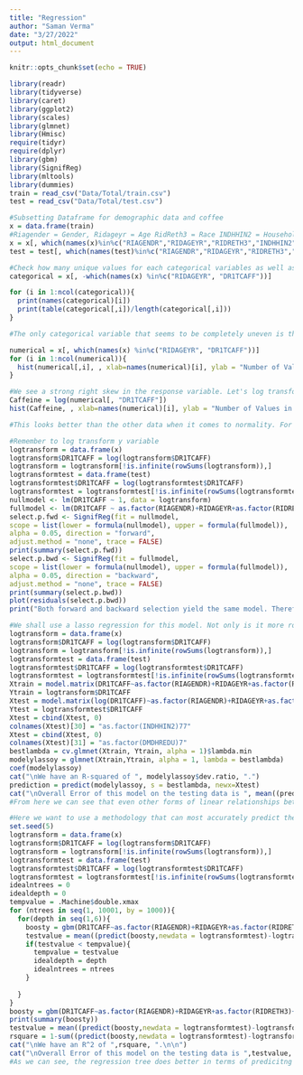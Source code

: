 ```yaml
---
title: "Regression"
author: "Saman Verma"
date: "3/27/2022"
output: html_document
---
```


```r
knitr::opts_chunk$set(echo = TRUE)
```


```r
library(readr)
library(tidyverse)
library(caret)
library(ggplot2)
library(scales)
library(glmnet)
library(Hmisc)
require(tidyr)
require(dplyr)
library(gbm)
library(SignifReg)
library(mltools)
library(dummies)
train = read_csv("Data/Total/train.csv")
test = read_csv("Data/Total/test.csv")
```


```r
#Subsetting Dataframe for demographic data and coffee
x = data.frame(train)
#Riagender = Gender, Ridageyr = Age RidReth3 = Race INDHHIN2 = Household income DMHREDU = Household Education DMDCITZN = Citizenship Status DR1TCAFF = Coffee
x = x[, which(names(x)%in%c("RIAGENDR","RIDAGEYR","RIDRETH3","INDHHIN2","DMDHREDU","DMDCITZN", "DR1TCAFF"))]
test = test[, which(names(test)%in%c("RIAGENDR","RIDAGEYR","RIDRETH3","INDHHIN2","DMDHREDU","DMDCITZN", "DR1TCAFF"))]
```


```r
#Check how many unique values for each categorical variables as well as means and standard deviations for others
categorical = x[, -which(names(x) %in%c("RIDAGEYR", "DR1TCAFF"))]

for (i in 1:ncol(categorical)){
  print(names(categorical)[i])
  print(table(categorical[,i])/length(categorical[,i]))
}

#The only categorical variable that seems to be completely uneven is the variable related to citizenship status which makes sense as we are studying people in America therefore the vast majority should be american citizens. Limited concern for these variables.

numerical = x[, which(names(x) %in%c("RIDAGEYR", "DR1TCAFF"))]
for (i in 1:ncol(numerical)){
  hist(numerical[,i], , xlab=names(numerical)[i], ylab = "Number of Values in this range", main = "Distribution of Numeric Column in Dataset")
}

#We see a strong right skew in the response variable. Let's log transform this column to see if it helps with the skew.
Caffeine = log(numerical[, "DR1TCAFF"])
hist(Caffeine, , xlab=names(numerical)[i], ylab = "Number of Values in this range", main = "Distribution of Log Transformed Column in Dataset")

#This looks better than the other data when it comes to normality. For models assuming normality we can simply log transform it to fit that assumption.

```


```r
#Remember to log transform y variable
logtransform = data.frame(x)
logtransform$DR1TCAFF = log(logtransform$DR1TCAFF)
logtransform = logtransform[!is.infinite(rowSums(logtransform)),]
logtransformtest = data.frame(test)
logtransformtest$DR1TCAFF = log(logtransformtest$DR1TCAFF)
logtransformtest = logtransformtest[!is.infinite(rowSums(logtransformtest)),]
nullmodel <- lm(DR1TCAFF ~ 1, data = logtransform)
fullmodel <- lm(DR1TCAFF ~ as.factor(RIAGENDR)+RIDAGEYR+as.factor(RIDRETH3)+as.factor(INDHHIN2)+as.factor(DMDHREDU)+as.factor(DMDCITZN), data = logtransform)
select.p.fwd <- SignifReg(fit = nullmodel,
scope = list(lower = formula(nullmodel), upper = formula(fullmodel)),
alpha = 0.05, direction = "forward",
adjust.method = "none", trace = FALSE)
print(summary(select.p.fwd))
select.p.bwd <- SignifReg(fit = fullmodel,
scope = list(lower = formula(nullmodel), upper = formula(fullmodel)),
alpha = 0.05, direction = "backward",
adjust.method = "none", trace = FALSE)
print(summary(select.p.bwd))
plot(residuals(select.p.bwd))
print("Both forward and backward selection yield the same model. Therefore, we will use that specific model for our analysis. Here, we have residuals that do not match the residuals for normality. Therefore, we can't use a classic OLS linear regression model. Lets try something more resistant to the violations of of an OLS model.")
```

```r
#We shall use a lasso regression for this model. Not only is it more robust to outliers but also it indirectly performs feature selection for our data as it forces some coefficients to 0 depending on its insignificance. Also, we would rather perform lasso here than ridge as we have a relatively small number of predictors as compared to the amount of data we have. It also regularizes the data so that it can perform better generally. We log transform the response variables for the assumption of normality as mentioned in exploratory data section.
logtransform = data.frame(x)
logtransform$DR1TCAFF = log(logtransform$DR1TCAFF)
logtransform = logtransform[!is.infinite(rowSums(logtransform)),]
logtransformtest = data.frame(test)
logtransformtest$DR1TCAFF = log(logtransformtest$DR1TCAFF)
logtransformtest = logtransformtest[!is.infinite(rowSums(logtransformtest)),]
Xtrain = model.matrix(DR1TCAFF~as.factor(RIAGENDR)+RIDAGEYR+as.factor(RIDRETH3)+as.factor(INDHHIN2)+as.factor(DMDHREDU)+as.factor(DMDCITZN), logtransform)[,-1]
Ytrain = logtransform$DR1TCAFF
Xtest = model.matrix(log(DR1TCAFF)~as.factor(RIAGENDR)+RIDAGEYR+as.factor(RIDRETH3)+as.factor(INDHHIN2)+as.factor(DMDHREDU)+as.factor(DMDCITZN), logtransformtest)[,-1]
Ytest = logtransformtest$DR1TCAFF
Xtest = cbind(Xtest, 0)
colnames(Xtest)[30] = "as.factor(INDHHIN2)77"
Xtest = cbind(Xtest, 0)
colnames(Xtest)[31] = "as.factor(DMDHREDU)7"
bestlambda = cv.glmnet(Xtrain, Ytrain, alpha = 1)$lambda.min
modelylassoy = glmnet(Xtrain,Ytrain, alpha = 1, lambda = bestlambda)
coef(modelylassoy)
cat("\nWe have an R-squared of ", modelylassoy$dev.ratio, ".")
prediction = predict(modelylassoy, s = bestlambda, newx=Xtest)
cat("\nOverall Error of this model on the testing data is ", mean((prediction - Ytest)**2), ".\n\n")
#From here we can see that even other forms of linear relationships between variables does not coincide to super accurate prediction. Therefore, we should try a nonlinear prediction method. 
```

```r
#Here we want to use a methodology that can most accurately predict the coffee consumption regardless of interpretability. Because of fear of overfitting due to lack of observations, I will not use a neural network. Instead, I will use a boosting random forest tree. This slow learning process is better because it is more robust to outliers and is stochastic meaning that through continually subsetting predictors it tries to not get stuck at just one local minimum but actively searches for the global minima in regards to error.
set.seed(5)
logtransform = data.frame(x)
logtransform$DR1TCAFF = log(logtransform$DR1TCAFF)
logtransform = logtransform[!is.infinite(rowSums(logtransform)),]
logtransformtest = data.frame(test)
logtransformtest$DR1TCAFF = log(logtransformtest$DR1TCAFF)
logtransformtest = logtransformtest[!is.infinite(rowSums(logtransformtest)),]
idealntrees = 0
idealdepth = 0
tempvalue = .Machine$double.xmax
for (ntrees in seq(1, 10001, by = 1000)){
  for(depth in seq(1,6)){
    boosty = gbm(DR1TCAFF~as.factor(RIAGENDR)+RIDAGEYR+as.factor(RIDRETH3)+as.factor(INDHHIN2)+as.factor(DMDHREDU)+as.factor(DMDCITZN), data = logtransform, distribution = "gaussian", shrinkage = .01, interaction.depth = depth, n.trees = ntrees)
    testvalue = mean((predict(boosty,newdata = logtransformtest)-logtransformtest$DR1TCAFF)^2)
    if(testvalue < tempvalue){
      tempvalue = testvalue
      idealdepth = depth
      idealntrees = ntrees
    }
    
  }
}
boosty = gbm(DR1TCAFF~as.factor(RIAGENDR)+RIDAGEYR+as.factor(RIDRETH3)+as.factor(INDHHIN2)+as.factor(DMDHREDU)+as.factor(DMDCITZN), data = logtransform, distribution = "gaussian", shrinkage = .01, interaction.depth = idealdepth, n.trees = idealntrees)
print(summary(boosty))
testvalue = mean((predict(boosty,newdata = logtransformtest)-logtransformtest$DR1TCAFF)^2)
rsquare = 1-sum((predict(boosty,newdata = logtransformtest)-logtransformtest$DR1TCAFF)^2)/sum((logtransformtest$DR1TCAFF-mean(logtransformtest$DR1TCAFF))^2)
cat("\nWe have an R^2 of ",rsquare, ".\n\n")
cat("\nOverall Error of this model on the testing data is ",testvalue, ".\n\n")
#As we can see, the regression tree does better in terms of predicitng the amount of coffee as compared to lasso (lower test MSE and higher R^2). Additionally, for a response variable that has a lot of potential predictors, to be able to explain coffee consumption decently with demographic data is huge. Furthermore, based off of the charge, we can see that age is by far the most important predictor for the tree.
```